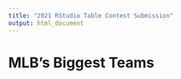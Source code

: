 ```yaml
---
title: "2021 RStudio Table Contest Submission"
output: html_document
---
```



# MLB's Biggest Teams